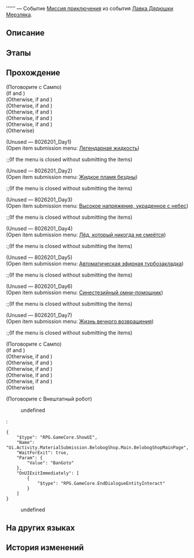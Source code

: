 {{Дополнить|Диалоги.}}
{{Миссия Инфобокс
|id              = 8026208
|Название        = 
|Изображение     = Миссия Освоения .png
|Тип             = Миссия приключения
|События         = Лавка Дядюшки Мерзляка
|Глава           = 
|Условия         = Завершена [[Миссия Освоения]] ''[[Тишина галактики]]''
|Персонажи       = Внештатный робот; Первопроходец; Сампо
|СтартЛокация    = Административный район
|Мир             = Ярило-VI
|Локации         = Административный район
|Предыдущая      = 
|Следующая       = 
|Награды         = 
}}
'''''' — Событие [[Миссия приключения]] из события [[Лавка Дядюшки Мерзляка]].

==Описание==
{{Описание|<!--официальное описание из Перекрёстка судеб-->}}

==Этапы==


==Прохождение==
{{Дополнить}}


;(Поговорите с Сампо)
;(If {{cx}}<!--SubMission Finish: 802620103--> and {{cx}}<!--SubMission not Finish: 802620201-->)
;(Otherwise, if {{cx}}<!--SubMission Finish: 802620203--> and {{cx}}<!--SubMission not Finish: 802620301-->)
;(Otherwise, if {{cx}}<!--SubMission Finish: 802620303--> and {{cx}}<!--SubMission not Finish: 802620401-->)
;(Otherwise, if {{cx}}<!--SubMission Finish: 802620403--> and {{cx}}<!--SubMission not Finish: 802620501-->)
;(Otherwise, if {{cx}}<!--SubMission Finish: 802620503--> and {{cx}}<!--SubMission not Finish: 802620601-->)
;(Otherwise, if {{cx}}<!--SubMission Finish: 802620603--> and {{cx}}<!--SubMission not Finish: 802620701-->)
;(Otherwise)
<!--Unknown TalkSentence: 802620502-->

;(Unused &mdash; 8026201_Day1)
;(Open item submission menu&colon; [[Mr. Cold Feet's Pop-Up Shop/Product Plan#Легендарная жидкость|Легендарная жидкость]])
:;(If the menu is closed without submitting the items)
:<!--Unknown TalkSentence: 802620101-->

;(Unused &mdash; 8026201_Day2)
;(Open item submission menu&colon; [[Mr. Cold Feet's Pop-Up Shop/Product Plan#Жидкое пламя бездны|Жидкое пламя бездны]])
:;(If the menu is closed without submitting the items)
:<!--Unknown TalkSentence: 802620101-->

;(Unused &mdash; 8026201_Day3)
;(Open item submission menu&colon; [[Mr. Cold Feet's Pop-Up Shop/Product Plan#Высокое напряжение, украденное с небес|Высокое напряжение, украденное с небес]])
:;(If the menu is closed without submitting the items)
:<!--Unknown TalkSentence: 802620101-->

;(Unused &mdash; 8026201_Day4)
;(Open item submission menu&colon; [[Mr. Cold Feet's Pop-Up Shop/Product Plan#Лёд, который никогда не смеётся|Лёд, который никогда не смеётся]])
:;(If the menu is closed without submitting the items)
:<!--Unknown TalkSentence: 802620101-->

;(Unused &mdash; 8026201_Day5)
;(Open item submission menu&colon; [[Mr. Cold Feet's Pop-Up Shop/Product Plan#Автоматическая эфирная турбозакладка|Автоматическая эфирная турбозакладка]])
:;(If the menu is closed without submitting the items)
:<!--Unknown TalkSentence: 802620101-->

;(Unused &mdash; 8026201_Day6)
;(Open item submission menu&colon; [[Mr. Cold Feet's Pop-Up Shop/Product Plan#Синестезийный омни-помощник|Синестезийный омни-помощник]])
:;(If the menu is closed without submitting the items)
:<!--Unknown TalkSentence: 802620101-->

;(Unused &mdash; 8026201_Day7)
;(Open item submission menu&colon; [[Mr. Cold Feet's Pop-Up Shop/Product Plan#Жизнь вечного возвращения|Жизнь вечного возвращения]])
:;(If the menu is closed without submitting the items)
:<!--Unknown TalkSentence: 802620101-->

;(Поговорите с Сампо)
;(If {{cx}}<!--SubMission Finish: 802620103--> and {{cx}}<!--SubMission not Finish: 802620201-->)
;(Otherwise, if {{cx}}<!--SubMission Finish: 802620203--> and {{cx}}<!--SubMission not Finish: 802620301-->)
;(Otherwise, if {{cx}}<!--SubMission Finish: 802620303--> and {{cx}}<!--SubMission not Finish: 802620401-->)
;(Otherwise, if {{cx}}<!--SubMission Finish: 802620403--> and {{cx}}<!--SubMission not Finish: 802620501-->)
;(Otherwise, if {{cx}}<!--SubMission Finish: 802620503--> and {{cx}}<!--SubMission not Finish: 802620601-->)
;(Otherwise, if {{cx}}<!--SubMission Finish: 802620603--> and {{cx}}<!--SubMission not Finish: 802620701-->)
;(Otherwise)
<!--Unknown TalkSentence: 802620502-->

;(Поговорите с Внештатный робот)
<!--Unknown TalkSentence: 802622901-->
:{{Диалог|Журнал путешествий}} undefined
:<pre>{
	"$type": "RPG.GameCore.ShowUI",
	"Name": "Ui.Activity.MaterialSubmission.BelobogShop.Main.BelobogShopMainPage",
	"WaitForExit": true,
	"Param": {
		"Value": "BanGoto"
	},
	"OnUIExitImmediately": [
		{
			"$type": "RPG.GameCore.EndDialogueEntityInteract"
		}
	]
}</pre>
:{{Диалог|Выход}} undefined

{{Диалог Конец}}

==На других языках==
{{На других языках
|en   = 
|zhs  = 
|zht  = 
|ja   = 
|ko   = 
|es   = 
|fr   = 
|ru   = 
|th   = 
|vi   = 
|de   = 
|id   = 
|pt   = 
}}

==История изменений==
{{История изменений|2.7}}
